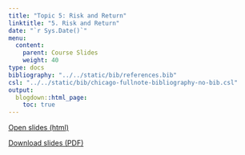 ```yaml
---
title: "Topic 5: Risk and Return"
linktitle: "5. Risk and Return"
date: "`r Sys.Date()`"
menu:
  content:
    parent: Course Slides
    weight: 40
type: docs
bibliography: "../../static/bib/references.bib"
csl: "../../static/bib/chicago-fullnote-bibliography-no-bib.csl"
output:
  blogdown::html_page:
    toc: true
---
```


<a href="/slides/05-slide/05-slide.html" target="_blank"><span class="btn btn-primary btn-lg"><i class="fas fa-external-link-alt"></i> Open slides (html)</span> </a>


<a href="/slides/05-slide/05-slide.pdf" target="_blank"><span class="btn btn-primary btn-lg"><i class="far fa-file-pdf"></i> Download slides (PDF)</span></a>


